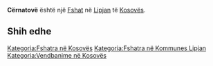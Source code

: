 {{Fshat në Kosovës
 | Emri                = Cërnatovë
| sqi_D_name = Cërnatovë
| sqi_D_FULL_NAME_RO = Cërnatovë
| sqi_D_FULL_NAME_ND_RO = Cernatove
| sqi_D_SORT_NAME_RG = CERNATOVE
| sqi_D_FULL_NAME_RG = Cërnatovë
| sqi_D_FULL_NAME_ND_RG = Cernatove
| sqi_V_name = Crnatovë
| sqi_V_FULL_NAME_RO = Crnatovë Cerratovë
| sqi_V_FULL_NAME_ND_RO = Crnatove Cerratove
| sqi_V_SORT_NAME_RG = CRNATOVE CERRATOVE
| sqi_V_FULL_NAME_RG = Crnatovë Cerratovë
| sqi_V_FULL_NAME_ND_RG = Crnatove Cerratove
| srp_N_name = Crnatovo
| srp_N_FULL_NAME_RO = Crnatovo
| srp_N_FULL_NAME_ND_RO = Crnatovo
| srp_N_SORT_NAME_RG = CRNATOVO
| srp_N_FULL_NAME_RG = Crnatovo
| srp_N_FULL_NAME_ND_RG = Crnatovo
| srp_NS_name = Црнатово
| srp_NS_FULL_NAME_RO = Црнатово
| srp_NS_FULL_NAME_ND_RO = Црнатово
| srp_NS_SORT_NAME_RG = ЦРНАТОВО
| srp_NS_FULL_NAME_RG = Црнатово
| srp_NS_FULL_NAME_ND_RG = Црнатово

 | Emri (Rasa dhanore) = 
 | Figura              = 
 | Shteti              = Kosovo
 | Komuna              = Lipjan
 | Kodi postar         = 
 | Sipërfaqja          = 

 | Popullsia           = 

 | Regj. i popullsisë  = 
 | Dend. e popullsisë  = 
 | Faqja zyrtare       = 
 <!--- Koordinatat ----> 
 | Gjerësia            = 43.205833
 | Gjatësia            = 20.807222
 | Lartësia            = 
}}
'''Cërnatovë''' është një [[Fshat]] në [[Lipjan]] të [[Kosovës]].

<!-- == Gjeografia == -->
<!-- == Historia == -->
<!-- == Demografia == -->
== Shih edhe ==
{{Komuna Lipjan}}
{{Kosovo-Administrata-Cung}}

[[Kategoria:Fshatra në Kosovës]]
[[Kategoria:Fshatra në Kommunes Lipjan]]
[[Kategoria:Vendbanime në Kosovës]]